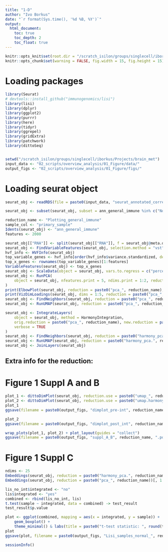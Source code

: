 ```yaml
---
title: "1-D"
author: "Ivo Borkus"
date: "`r format(Sys.time(), '%d %B, %Y')`"
output:  
  html_document:
    toc: true
    toc_depth: 2
    toc_float: true
---
```

```r
knitr::opts_knit$set(root.dir = "/scratch_isilon/groups/singlecell/iborkus/Projects/brain_met") # nolint
knitr::opts_chunk$set(warning = FALSE, fig.width = 15, fig.height = 15)
```

# Loading packages

```R
library(Seurat)
# devtools::install_github("immunogenomics/lisi")
library(lisi)
library(dplyr)
library(ggplot2)
library(purrr)
library(here)
library(tidyr)
library(ggrepel)
library(gridExtra)
library(patchwork)
library(dittoSeq)


setwd("/scratch_isilon/groups/singlecell/iborkus/Projects/brain_met")
input_data <- "02_scripts/overview_analysis/01_Figure/data/"
output_figs <- "02_scripts/overview_analysis/01_Figure/figs/"
```

# Loading seurat object
```R
seurat_obj <- readRDS(file = paste0(input_data, "seurat_annotated_correctly.rds"))
```

```R
seurat_obj <- subset(seurat_obj, subset = ann_general_immune %in% c("Not-annotated"), invert = TRUE)
```


```R
reduction_name <- "Plotting_general_immune"
sample_col <- "primary_sample"
Idents(seurat_obj) <- "ann_general_immune"
features <- 2000

seurat_obj[["RNA"]] <- split(seurat_obj[["RNA"]], f = seurat_obj@meta.data[[sample_col]])
seurat_obj <- FindVariableFeatures(seurat_obj, selection.method = "vst", nfeatures = features, verbose = TRUE)
hvf_info <- HVFInfo(seurat_obj)
top_variable_genes <- hvf_info[order(hvf_info$variance.standardized, decreasing = TRUE), ]
top_x_genes <- rownames(top_variable_genes)[1:features]
VariableFeatures(seurat_obj) <- top_x_genes
seurat_obj <- ScaleData(object = seurat_obj, vars.to.regress = c("percent_mt"), features = top_x_genes, verbose = FALSE)
seurat_obj <- RunPCA(
    object = seurat_obj, nfeatures.print = 5, ndims.print = 1:2, reduction.name = paste0("pca_", reduction_name)
)
print(ElbowPlot(seurat_obj, reduction = paste0("pca_", reduction_name), ndims = 100))
print(VizDimLoadings(seurat_obj, dims = 1:5, reduction = paste0("pca_", reduction_name), nfeatures = 15))
seurat_obj <- FindNeighbors(seurat_obj, reduction = paste0("pca_", reduction_name), dims = 1:25)
seurat_obj <- RunUMAP(seurat_obj, reduction = paste0("pca_", reduction_name), dims = 1:25, reduction.name = paste0("umap_", reduction_name))

seurat_obj <- IntegrateLayers(
    object = seurat_obj, method = HarmonyIntegration,
    orig.reduction = paste0("pca_", reduction_name), new.reduction = paste0("harmony_pca.", reduction_name),
    verbose = TRUE
)
seurat_obj <- FindNeighbors(seurat_obj, reduction = paste0("harmony_pca.", reduction_name), dims = 1:25)
seurat_obj <- RunUMAP(seurat_obj, reduction = paste0("harmony_pca.", reduction_name), dims = 1:25, reduction.name = paste0("umap.harmony.", reduction_name))
seurat_obj <- JoinLayers(seurat_obj)
```

## Extra info for the reduction:
 

# Figure 1 Suppl A and B
```R
plot_1 <- dittoDimPlot(seurat_obj, reduction.use = paste0("umap_", reduction_name), var = "primary_sample", do.label = F, do.raster = TRUE, theme = theme_minimal(), show.axes.numbers = FALSE, xlab = "", ylab = "")
plot_2 <- dittoDimPlot(seurat_obj, reduction.use = paste0("umap.harmony.", reduction_name), var = "primary_sample", do.label = F, do.raster = TRUE, theme = theme_minimal(), show.axes.numbers = FALSE, xlab = "", ylab = "")
plot_1
ggsave(filename = paste0(output_figs, "dimplot_pre-int", reduction_name, ".pdf"), width = 10, height = 10)

plot_2
ggsave(filename = paste0(output_figs, "dimplot_post_int", reduction_name, ".pdf"), width = 10, height = 10)

wrap_plots(plot_1, plot_2) + plot_layout(guides = "collect")
ggsave(filename = paste0(output_figs, "suppl_A_B", reduction_name, ".pdf"), width = 20, height = 10)
```

# Figure 1 Suppl C

```R
ndims <- 25
Embeddings(seurat_obj, reduction = paste0("harmony_pca.", reduction_name))[, 1:25] %>% compute_lisi(, meta_data = seurat_obj@meta.data, label_colnames = c("sample")) -> lis
Embeddings(seurat_obj, reduction = paste0("pca_", reduction_name))[, 1:25] %>% compute_lisi(, meta_data = seurat_obj@meta.data, label_colnames = c("sample")) -> lis_no_int

lis_no_int$integrated <- "no"
lis$integrated <- "yes"
combined <- rbind(lis_no_int, lis)
t.test(sample ~ integrated, data = combined) -> test_result
test_result$p.value

plot <- ggplot(combined, mapping = aes(x = integrated, y = sample)) +
    geom_boxplot() +
    theme_minimal() & labs(title = paste0("t-test statistic: ", round(test_result$statistic, 2)))
plot
ggsave(plot, filename = paste0(output_figs, "Lisi_samples_normal_", reduction_name, ".pdf"), width = 4, height = 4)
```


```R
sessionInfo()
```